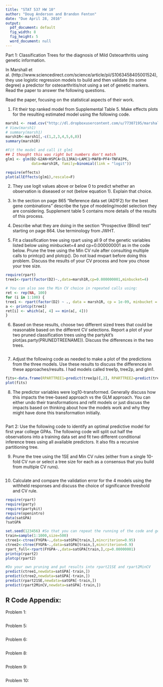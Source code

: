 ```yaml
---
title: "STAT 537 HW 10"
author: "Doug Anderson and Brandon Fenton"
date: "Due April 28, 2016"
output:
  pdf_document: default
  fig_width: 8
  fig_height: 5
  word_document: null
---
```


Part 1: Classification Trees for the diagnosis of Mild Osteoarthritis using genetic information. 

In Marshall et al. (http://www.sciencedirect.com/science/article/pii/S1063458405001524), they use logistic regression models to build and then validate (to some degree) a predictor for osteoarthritis/not using a set of genetic markers. Read the paper to answer the following questions.

Read the paper, focusing on the statistical aspects of their work.

1) Fit their top ranked model from Supplemental Table 5. Make effects plots for the resulting estimated model using the following code.
```r
marsh1 <- read.csv("http://dl.dropboxusercontent.com/u/77307195/marshalcomb.csv",header=T)
# View(marsh1)
# summary(marsh1)
marsh1R<-marsh1[,-c(1,2,3,4,5,6,8)]
summary(marsh1R)

#Fit the model and call it glm1
## I thought this was right but numbers don't match
glm1 <- glm(D2~G2AN+HSPCA+IL13RA1+LAMC1+MAFB+PF4+TNFAIP6, 
            data=marsh1R, family=binomial(link = "logit"))

require(effects)
plot(allEffects(glm1),rescale=F) 
```

2) They use logit values above or below 0 to predict whether an observation is diseased or not (below equation 1). Explain that choice.

3) In the section on page 865 “Reference data set (AD1F2) for the best gene combinations” describe the type of modeling/model selection they are considering. Supplement table 5 contains more details of the results of this process.

4) Describe what they are doing in the section “Prospective (Blind) test” starting on page 864. Use terminology from JWHT.

5) Fit a classification tree using rpart using all 9 of the genetic variables listed below using minbucket=4 and cp=0.000000001 as in the code below. Prune the tree using the Min CV rule after consulting multiple calls to printcp() and plotcp(). Do not load mvpart before doing this problem. Discuss the results of your CV process and how you chose your tree size. 


```r
require(rpart)
tree1<-rpart(factor(D2)~.,data=marsh1R,cp=0.000000001,minbucket=4)

# You can also see the Min CV choice in repeated calls using:
ret <- rep(NA, 100)
for (i in 1:100) {
tree1 <- rpart(factor(D2) ~ ., data = marsh1R, cp = 1e-09, minbucket = 4)
a <- printcp(tree1)
ret[i] <- which(a[, 4] == min(a[, 4]))
}
```

6) Based on these results, choose two different sized trees that could be reasonable based on the different CV selections. Report a plot of your two pruned classification trees using the partykit’s plot(as.party(PRUNEDTREENAME)). Discuss the differences in the two trees.

```r

```

7) Adjust the following code as needed to make a plot of the predictions from the three models. Use these results to discuss the differences in these approaches/results. I had models called tree1p, tree2p, and glm1.

```r
fits<-data.frame(RPARTTREE1=predict(tree1p)[,2], RPARTTREE2=predict(tree2p)[,2],GLM1=predict(glm1,type="response"))
plot(fits)
```

8) The predictor variables were log10-transformed. Generally discuss how this impacts the tree-based approach vs the GLM approach. You can either undo their transformations and refit models or just discuss the impacts based on thinking about how the models work and why they might have done this transformation initially.

```r

```

Part 2: Use the following code to identify an optimal predictive model for first year college GPAs. The following code will split out half the observations into a training data set and fit two different conditional inference trees using all available predictors. It also fits a recursive partitioning tree. 

9) Prune the tree using the 1SE and Min CV rules (either from a single 10-fold CV run or select a tree size for each as a consensus that you build from multiple CV runs). 

```r

```

10) Calculate and compare the validation error for the 4 models using the withheld responses and discuss the choice of significance threshold and CV rule.

```r
require(rpart)
require(party)
require(partykit)
require(openintro)
data(satGPA)
?satGPA

set.seed(123456) #So that you can repeat the running of the code and get the same results
train=sample(1:1000,size=500)
ctree1<-ctree(FYGPA~.,data=satGPA[train,],mincriterion=0.95)
ctree2<-ctree(FYGPA~.,data=satGPA[train,],mincriterion=0.9)
rpart_full<-rpart(FYGPA~.,data=satGPA[train,],cp=0.00000001)
printcp(rpart2)
plotcp(rpart2)

#Do your own pruning and put results into rpart21SE and rpart2MinCV
predict(ctree1,newdata=satGPA[-train,])
predict(ctree2,newdata=satGPA[-train,])
predict(rpart21SE,newdata=satGPA[-train,])
predict(rpart2MinCV,newdata=satGPA[-train,])
```

## R Code Appendix:
Problem 1:
```r
```

Problem 5:
```r
```

Problem 6:
```r
```

Problem 8:
```r
```

Problem 9:
```r
```

Problem 10:
```r
```
